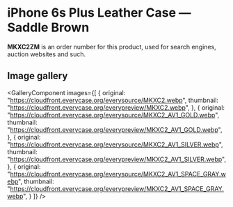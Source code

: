 
# iPhone 6s Plus Leather Case — Saddle Brown

<Callout type='info' emoji='👉🏻'>**MKXC2ZM** is an order number for this product, used for search engines, auction websites and such.</Callout>

## Image gallery

<GalleryComponent
    images={[
      {
        original: "https://cloudfront.everycase.org/everysource/MKXC2.webp",
        thumbnail: "https://cloudfront.everycase.org/everypreview/MKXC2.webp",
      },
      {
        original: "https://cloudfront.everycase.org/everysource/MKXC2_AV1_GOLD.webp",
        thumbnail: "https://cloudfront.everycase.org/everypreview/MKXC2_AV1_GOLD.webp",
      },
      {
        original: "https://cloudfront.everycase.org/everysource/MKXC2_AV1_SILVER.webp",
        thumbnail: "https://cloudfront.everycase.org/everypreview/MKXC2_AV1_SILVER.webp",
      },
      {
        original: "https://cloudfront.everycase.org/everysource/MKXC2_AV1_SPACE_GRAY.webp",
        thumbnail: "https://cloudfront.everycase.org/everypreview/MKXC2_AV1_SPACE_GRAY.webp",
      }
    ]}
  />
